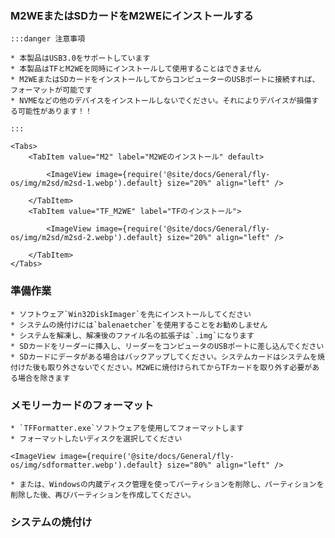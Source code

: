 
### M2WEまたはSDカードをM2WEにインストールする

    :::danger 注意事項

    * 本製品はUSB3.0をサポートしています
    * 本製品はTFとM2WEを同時にインストールして使用することはできません
    * M2WEまたはSDカードをインストールしてからコンピューターのUSBポートに接続すれば、フォーマットが可能です
    * NVMEなどの他のデバイスをインストールしないでください。それによりデバイスが損傷する可能性があります！！

    :::

    <Tabs>
        <TabItem value="M2" label="M2WEのインストール" default>
            
            <ImageView image={require('@site/docs/General/fly-os/img/m2sd/m2sd-1.webp').default} size="20%" align="left" />

        </TabItem>
        <TabItem value="TF_M2WE" label="TFのインストール">
            
            <ImageView image={require('@site/docs/General/fly-os/img/m2sd/m2sd-2.webp').default} size="20%" align="left" />

        </TabItem>
    </Tabs>

### 準備作業

    * ソフトウェア`Win32DiskImager`を先にインストールしてください
    * システムの焼付けには`balenaetcher`を使用することをお勧めしません
    * システムを解凍し、解凍後のファイル名の拡張子は`.img`になります
    * SDカードをリーダーに挿入し、リーダーをコンピュータのUSBポートに差し込んでください
    * SDカードにデータがある場合はバックアップしてください。システムカードはシステムを焼付けた後も取り外さないでください。M2WEに焼付けられてからTFカードを取り外す必要がある場合を除きます

### メモリーカードのフォーマット

    * `TFFormatter.exe`ソフトウェアを使用してフォーマットします
    * フォーマットしたいディスクを選択してください

    <ImageView image={require('@site/docs/General/fly-os/img/sdformatter.webp').default} size="80%" align="left" />

    * または、Windowsの内蔵ディスク管理を使ってパーティションを削除し、パーティションを削除した後、再びパーティションを作成してください。

### システムの焼付け

<WIN32 />